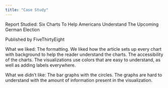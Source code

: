 ```yaml
---
title: "Case Study"
---
```


Report Studied: Six Charts To Help Americans Understand The Upcoming German Election

Published by FiveThirtyEight

What we liked: The formatting.
We liked how the article sets up every chart with background to help the reader understand the charts.
The accessibility of the charts.
The visualizations use colors that are easy to understand, as well as adding labels everywhere.

What we didn't like: The bar graphs with the circles.
The graphs are hard to understand with the amount of information present in the visualization.
